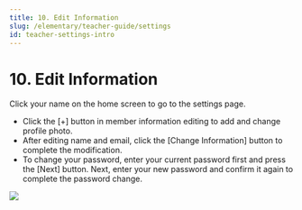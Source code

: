 ```yaml
---
title: 10. Edit Information
slug: /elementary/teacher-guide/settings
id: teacher-settings-intro
---
```



# 10. Edit Information

Click your name on the home screen to go to the settings page.

- Click the [+] button in member information editing to add and change profile photo.
- After editing name and email, click the [Change Information] button to complete the modification.
- To change your password, enter your current password first and press the [Next] button. Next, enter your new password and confirm it again to complete the password change.

<Image src="/img/en/elementary/teacher/10-01.jpg" size="lg" />
